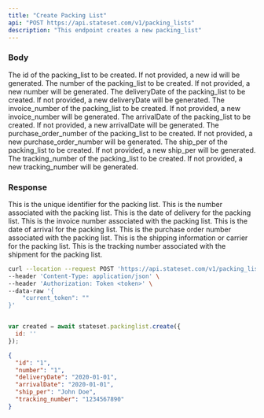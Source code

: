 ```yaml
---
title: "Create Packing List"
api: "POST https://api.stateset.com/v1/packing_lists"
description: "This endpoint creates a new packing_list"
---
```


### Body

<ParamField body="id" required="false" default="null">
  The id of the packing_list to be created. If not provided, a new id will be generated.
</ParamField>

<ParamField body="number" required="false" default="null">
  The number of the packing_list to be created. If not provided, a new number will be generated.
</ParamField>

<ParamField body="deliveryDate" required="false" default="null">
  The deliveryDate of the packing_list to be created. If not provided, a new deliveryDate will be generated.
</ParamField>

<ParamField body="invoice_number" required="false" default="null">
  The invoice_number of the packing_list to be created. If not provided, a new invoice_number will be generated.
</ParamField>

<ParamField body="arrivalDate" required="false" default="null">
  The arrivalDate of the packing_list to be created. If not provided, a new arrivalDate will be generated.
</ParamField>

<ParamField body="purchase_order_number" required="false" default="null">
  The purchase_order_number of the packing_list to be created. If not provided, a new purchase_order_number will be generated.
</ParamField>

<ParamField body="ship_per" required="false" default="null">
  The ship_per of the packing_list to be created. If not provided, a new ship_per will be generated.
</ParamField>

<ParamField body="tracking_number" required="false" default="null">
  The tracking_number of the packing_list to be created. If not provided, a new tracking_number will be generated.
</ParamField>

### Response

<ResponseField name="id" type="string">
  This is the unique identifier for the packing list.
</ResponseField>

<ResponseField name="number" type="string">
  This is the number associated with the packing list.
</ResponseField>

<ResponseField name="deliveryDate" type="string">
  This is the date of delivery for the packing list.
</ResponseField>

<ResponseField name="invoice_number" type="string">
  This is the invoice number associated with the packing list.
</ResponseField>

<ResponseField name="arrivalDate" type="string">
  This is the date of arrival for the packing list.
</ResponseField>

<ResponseField name="purchase_order_number" type="string">
  This is the purchase order number associated with the packing list.
</ResponseField>

<ResponseField name="ship_per" type="string">
  This is the shipping information or carrier for the packing list.
</ResponseField>

<ResponseField name="tracking_number" type="string">
  This is the tracking number associated with the shipment for the packing list.
</ResponseField>

<RequestExample>

```bash cURL
curl --location --request POST 'https://api.stateset.com/v1/packing_list' \
--header 'Content-Type: application/json' \
--header 'Authorization: Token <token>' \
--data-raw '{
    "current_token": ""
}'
```

```javascript Node.js

var created = await stateset.packinglist.create({
  id: ''
});

```

</RequestExample>

<ResponseExample>

```json Response
{
  "id": "1",
  "number": "1",
  "deliveryDate": "2020-01-01",
  "arrivalDate": "2020-01-01",
  "ship_per": "John Doe",
  "tracking_number": "1234567890"
}

```

</ResponseExample>
